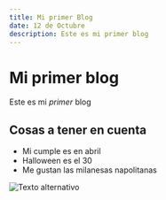 ```yaml
---
title: Mi primer Blog
date: 12 de Octubre
description: Este es mi primer blog
---
```


# Mi primer blog

Este es mi _primer_ blog

## Cosas a tener en cuenta

- Mi cumple es en abril
- Halloween es el 30
- Me gustan las milanesas napolitanas

![Texto alternativo](/next.svg)